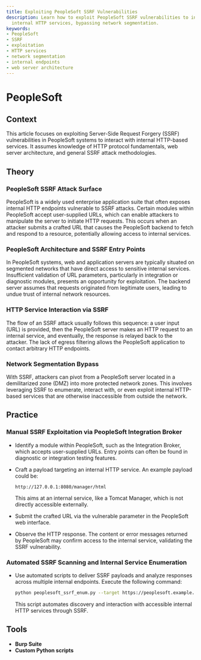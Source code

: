 ```yaml
---
title: Exploiting PeopleSoft SSRF Vulnerabilities
description: Learn how to exploit PeopleSoft SSRF vulnerabilities to interact with
  internal HTTP services, bypassing network segmentation.
keywords:
- PeopleSoft
- SSRF
- exploitation
- HTTP services
- network segmentation
- internal endpoints
- web server architecture
---
```


# PeopleSoft

## Context

This article focuses on exploiting Server-Side Request Forgery (SSRF) vulnerabilities in PeopleSoft systems to interact with internal HTTP-based services. It assumes knowledge of HTTP protocol fundamentals, web server architecture, and general SSRF attack methodologies.

## Theory

### PeopleSoft SSRF Attack Surface

PeopleSoft is a widely used enterprise application suite that often exposes internal HTTP endpoints vulnerable to SSRF attacks. Certain modules within PeopleSoft accept user-supplied URLs, which can enable attackers to manipulate the server to initiate HTTP requests. This occurs when an attacker submits a crafted URL that causes the PeopleSoft backend to fetch and respond to a resource, potentially allowing access to internal services.

### PeopleSoft Architecture and SSRF Entry Points

In PeopleSoft systems, web and application servers are typically situated on segmented networks that have direct access to sensitive internal services. Insufficient validation of URL parameters, particularly in integration or diagnostic modules, presents an opportunity for exploitation. The backend server assumes that requests originated from legitimate users, leading to undue trust of internal network resources.

### HTTP Service Interaction via SSRF

The flow of an SSRF attack usually follows this sequence: a user input (URL) is provided, then the PeopleSoft server makes an HTTP request to an internal service, and eventually, the response is relayed back to the attacker. The lack of egress filtering allows the PeopleSoft application to contact arbitrary HTTP endpoints.

### Network Segmentation Bypass

With SSRF, attackers can pivot from a PeopleSoft server located in a demilitarized zone (DMZ) into more protected network zones. This involves leveraging SSRF to enumerate, interact with, or even exploit internal HTTP-based services that are otherwise inaccessible from outside the network.

## Practice

### Manual SSRF Exploitation via PeopleSoft Integration Broker

- Identify a module within PeopleSoft, such as the Integration Broker, which accepts user-supplied URLs. Entry points can often be found in diagnostic or integration testing features.
- Craft a payload targeting an internal HTTP service. An example payload could be:

    ```http
    http://127.0.0.1:8080/manager/html
    ```

    This aims at an internal service, like a Tomcat Manager, which is not directly accessible externally.
  
- Submit the crafted URL via the vulnerable parameter in the PeopleSoft web interface.
- Observe the HTTP response. The content or error messages returned by PeopleSoft may confirm access to the internal service, validating the SSRF vulnerability.

### Automated SSRF Scanning and Internal Service Enumeration

- Use automated scripts to deliver SSRF payloads and analyze responses across multiple internal endpoints. Execute the following command:

    ```bash
    python peoplesoft_ssrf_enum.py --target https://peoplesoft.example.com --param url --wordlist internal_services.txt
    ```

    This script automates discovery and interaction with accessible internal HTTP services through SSRF.

## Tools

- **Burp Suite**
- **Custom Python scripts**